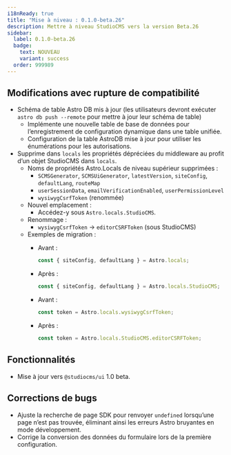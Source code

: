 ```yaml
---
i18nReady: true
title: "Mise à niveau : 0.1.0-beta.26"
description: Mettre à niveau StudioCMS vers la version Beta.26
sidebar:
  label: 0.1.0-beta.26
  badge:
    text: NOUVEAU
    variant: success
  order: 999989
---
```



<QuickUpdate />

## Modifications avec rupture de compatibilité

- Schéma de table Astro DB mis à jour (les utilisateurs devront exécuter `astro db push --remote` pour mettre à jour leur schéma de table)
   - Implémente une nouvelle table de base de données pour l’enregistrement de configuration dynamique dans une table unifiée.
   - Configuration de la table AstroDB mise à jour pour utiliser les énumérations pour les autorisations.
- Supprime dans `locals` les propriétés dépréciées du middleware au profit d’un objet StudioCMS dans `locals`.
   - Noms de propriétés Astro.Locals de niveau supérieur supprimées :
      - `SCMSGenerator`, `SCMSUiGenerator`, `latestVersion`, `siteConfig`, `defaultLang`, `routeMap`
      - `userSessionData`, `emailVerificationEnabled`, `userPermissionLevel`
      - `wysiwygCsrfToken` (renommée)
   - Nouvel emplacement :
      - Accédez-y sous `Astro.locals.StudioCMS`.
   - Renommage :
      - `wysiwygCsrfToken` → `editorCSRFToken` (sous StudioCMS)
   - Exemples de migration :
      - Avant :
         ```ts
         const { siteConfig, defaultLang } = Astro.locals;
         ```
      - Après :
         ```ts
         const { siteConfig, defaultLang } = Astro.locals.StudioCMS;
         ```

      - Avant :
         ```ts
         const token = Astro.locals.wysiwygCsrfToken;
         ```
      - Après :
         ```ts
         const token = Astro.locals.StudioCMS.editorCSRFToken;
         ```

## Fonctionnalités

- Mise à jour vers `@studiocms/ui` 1.0 beta.

## Corrections de bugs

- Ajuste la recherche de page SDK pour renvoyer `undefined` lorsqu’une page n’est pas trouvée, éliminant ainsi les erreurs Astro bruyantes en mode développement.
- Corrige la conversion des données du formulaire lors de la première configuration.
